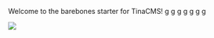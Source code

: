 
Welcome to the barebones starter for TinaCMS! g g g g g g g

![](<https://link.storjshare.io/raw/jujjtfmneqrmutttzvxupz655lba/www/www/Layout - 1.jpg>)
